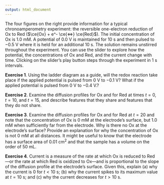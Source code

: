 ```yaml
---
output: html_document
---
```


<!-- The following script makes it possible to use the mhchem -->
<!-- latex package in a .Rmd file and to knit it into an .html file -->
<!-- the font size is scaled to 90% to match text -->

```{=html}
<script type="text/x-mathjax-config">
MathJax.Hub.Config({
  TeX: {
    extensions: ["[Contrib]/mhchem/mhchem.js"]
}
});
MathJax.Hub.Config({ 
        "HTML-CSS": { scale: 90 }, 
        SVG: { linebreaks: { automatic:true } }, 
 });
</script>
```

<!-- text for activity 1 -->

The four figures on the right provide information for a typical chronoamperometry experiment: the reversible one-electron reduction of Ox to Red ($\ce{Ox} + e^- \ce{<=>} \ce{Red}$). The initial concentration of Ox is 1.0 mM. A potential of $0.0 \text{ V}$ is maintained for 10 s and then pulsed to $-0.5 \text{ V}$ where it is held for an additional 10 s. The solution remains unstirred throughout the experiment. You can use the slider to explore how the potential, the concentrations of Ox and Red, and the current change with time. Clicking on the slider's play button steps through the experiment in 1 s intervals. 

**Exercise 1**. Using the ladder diagram as a guide, will the redox reaction take place if the applied potential is pulsed from $0 \text{ V}$ to $-0.1 \text{ V}$? What if the applied potential is pulsed from $0 \text{ V}$ to $-0.4 \text{ V}$.?

**Exercise 2**. Examine the diffusion profiles for Ox and for Red at times $t = 0$, $t = 10$, and $t = 15$, and describe features that they share and features that they do not share.

**Exercise 3**. Examine the diffusion profiles for Ox and for Red at $t = 20$ and note that the concentration of Ox is 0 mM at the electrode's surface, but 1.0 mM when sufficiently far from the electrode. Why is there no Ox at the electrode's surface? Provide an explanation for why the concentration of Ox is not 0 mM at all distances. It might be useful to know that the electrode has a surface area of 0.01 cm^2^ and that the sample has a volume on the order of 50 mL. 

**Exercise 4**. Current is a measure of the rate at which Ox is reduced to Red---or the rate at which Red is oxidized to Ox---and is proportional to the slope of the diffusion profile at the electrode's surface. Given this, explain (a) why the current is 0 for $t < 10 \text{ s}$; (b) why the current spikes to its maximum value at $t = 10 \text{ s}$; and (c) why the current decreases for $t > 10 \text{ s}$.
